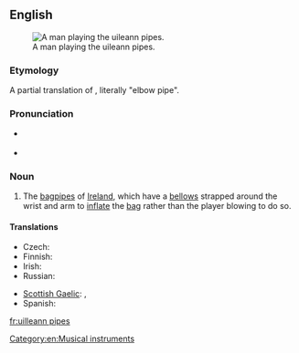 {{was wotd|2009|April|15}}
==English==
{{wikipedia}}
[[File:Cillian Vallely on Uilleann Pipes.jpg|thumb|A man playing the uileann pipes.]]

===Etymology===
A partial translation of {{etyl|ga|en}} {{term|píb uilleann|lang=ga}}, literally "elbow pipe".

===Pronunciation===
* {{a|UK}} {{IPA|/ˈɪl.ən ˌpaɪps/|lang=en}}
* {{audio|en-us-uilleann pipes.ogg|Audio (US)|lang=en}}

===Noun===
{{head|en|noun|usually plural; singular: [[uilleann pipe]]}}

# The [[bagpipes]] of [[Ireland]], which have a [[bellows]] strapped around the wrist and arm to [[inflate]] the [[bag]] rather than the player blowing to do so.

====Translations====
{{trans-top|bagpipes of Ireland}}
* Czech: {{t|cs|irské dudy|f-p}}
* Finnish: {{t+|fi|irlantilainen}} {{t+|fi|säkkipilli}}
* Irish: {{t|ga|píb uilleann|f}}
* Russian: {{t|ru|ирландская волынка|f}}
{{trans-mid}}
* [[Scottish Gaelic]]: {{t|gd|pìob-shionnaich}}, {{t|gd|pìob-uilne|f}}
* Spanish: {{t|es|gaita irlandesa|f}}
{{trans-bottom}}

[[Category:en:Musical instruments]]

[[fr:uilleann pipes]]